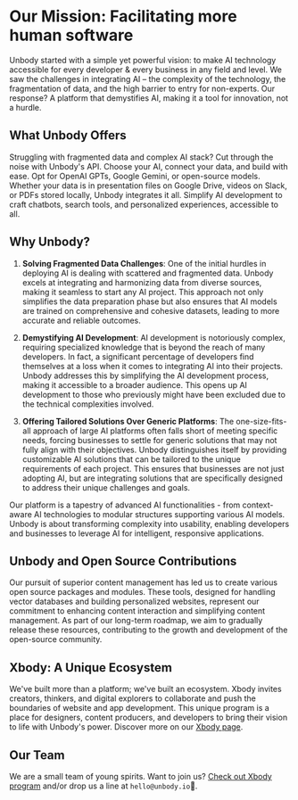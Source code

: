 
# Our Mission: Facilitating more human software

Unbody started with a simple yet powerful vision: to make AI technology accessible for every developer & every business in any field and level. We saw the challenges in integrating AI – the complexity of the technology, the fragmentation of data, and the high barrier to entry for non-experts. Our response? A platform that demystifies AI, making it a tool for innovation, not a hurdle.

## What Unbody Offers
Struggling with fragmented data and complex AI stack? Cut through the noise with Unbody's API.
Choose your AI, connect your data, and build with ease. Opt for OpenAI GPTs, Google Gemini, or open-source models. Whether your data is in presentation files on Google Drive, videos on Slack, or PDFs stored locally, Unbody integrates it all. Simplify AI development to craft chatbots, search tools, and personalized experiences, accessible to all.

## Why Unbody?
1. **Solving Fragmented Data Challenges**: One of the initial hurdles in deploying AI is dealing with scattered and fragmented data. Unbody excels at integrating and harmonizing data from diverse sources, making it seamless to start any AI project. This approach not only simplifies the data preparation phase but also ensures that AI models are trained on comprehensive and cohesive datasets, leading to more accurate and reliable outcomes.

2. **Demystifying AI Development**: AI development is notoriously complex, requiring specialized knowledge that is beyond the reach of many developers. In fact, a significant percentage of developers find themselves at a loss when it comes to integrating AI into their projects. Unbody addresses this by simplifying the AI development process, making it accessible to a broader audience. This opens up AI development to those who previously might have been excluded due to the technical complexities involved.

3. **Offering Tailored Solutions Over Generic Platforms**: The one-size-fits-all approach of large AI platforms often falls short of meeting specific needs, forcing businesses to settle for generic solutions that may not fully align with their objectives. Unbody distinguishes itself by providing customizable AI solutions that can be tailored to the unique requirements of each project. This ensures that businesses are not just adopting AI, but are integrating solutions that are specifically designed to address their unique challenges and goals.

Our platform is a tapestry of advanced AI functionalities - from context-aware AI technologies to modular structures supporting various AI models. Unbody is about transforming complexity into usability, enabling developers and businesses to leverage AI for intelligent, responsive applications.

## Unbody and Open Source Contributions

Our pursuit of superior content management has led us to create various open source packages and modules. These tools, designed for handling vector databases and building personalized websites, represent our commitment to enhancing content interaction and simplifying content management. As part of our long-term roadmap, we aim to gradually release these resources, contributing to the growth and development of the open-source community.

## Xbody: A Unique Ecosystem
We've built more than a platform; we've built an ecosystem. Xbody invites creators, thinkers, and digital explorers to collaborate and push the boundaries of website and app development. This unique program is a place for designers, content producers, and developers to bring their vision to life with Unbody's power. Discover more on our [Xbody page](/xbody).

## Our Team
We are a small team of young spirits. Want to join us? [Check out Xbody program](/xbody) and/or drop us a line at `hello@unbody.io`👋.
<div className={"grid md:grid-cols-8"}>
    <TeamMemberCard name="Amir Houieh"
                    title="Founder & CEO"
                    image="/images/authors/amir.png"
                    links={[
                        {name: "LinkedIn", href: "https://www.linkedin.com/in/amir-houieh"},
                        {name: "Twitter", href: "https://twitter.com/amirhouieh"},
                        {name: "GitHub", href: "https://github.com/amirhouieh"},
                    ]}
    />
    <TeamMemberCard name="Hossein Mehrabi"
                    title="CTO"
                    image="/images/authors/hossein.jpeg"
                    links={[
                        {name: "GitHub", href: "https://github.com/jeangovil"},
                        {name: "LinkedIn", href: "https://www.linkedin.com/in/jeangovil/"},
                        {name: "Twitter", href: "https://x.com/jeangovil"},
                    ]}
    />
</div>
